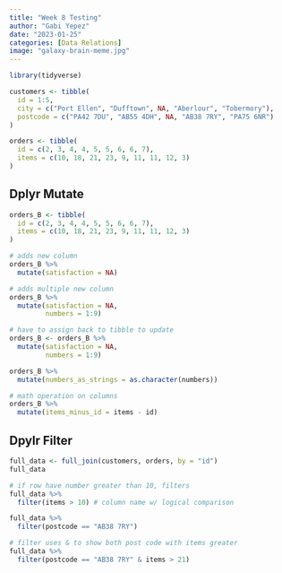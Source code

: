 ```yaml
---
title: "Week 8 Testing"
author: "Gabi Yepez"
date: "2023-01-25"
categories: [Data Relations]
image: "galaxy-brain-meme.jpg"
---
```


```r
library(tidyverse)
```

```r
customers <- tibble(
  id = 1:5,
  city = c("Port Ellen", "Dufftown", NA, "Aberlour", "Tobermory"),
  postcode = c("PA42 7DU", "AB55 4DH", NA, "AB38 7RY", "PA75 6NR")
)

orders <- tibble(
  id = c(2, 3, 4, 4, 5, 5, 6, 6, 7),
  items = c(10, 18, 21, 23, 9, 11, 11, 12, 3)
)
```

## Dplyr Mutate

```r

orders_B <- tibble(
  id = c(2, 3, 4, 4, 5, 5, 6, 6, 7),
  items = c(10, 18, 21, 23, 9, 11, 11, 12, 3)
)

# adds new column
orders_B %>%
  mutate(satisfaction = NA)

# adds multiple new column
orders_B %>%
  mutate(satisfaction = NA,
         numbers = 1:9)

# have to assign back to tibble to update
orders_B <- orders_B %>%
  mutate(satisfaction = NA,
         numbers = 1:9)

orders_B %>%
  mutate(numbers_as_strings = as.character(numbers))

# math operation on columns
orders_B %>%
  mutate(items_minus_id = items - id)
```

## Dpylr Filter

```r
full_data <- full_join(customers, orders, by = "id")
full_data

# if row have number greater than 10, filters
full_data %>%
  filter(items > 10) # column name w/ logical comparison

full_data %>%
  filter(postcode == "AB38 7RY")

# filter uses & to show both post code with items greater
full_data %>%
  filter(postcode == "AB38 7RY" & items > 21)
```

